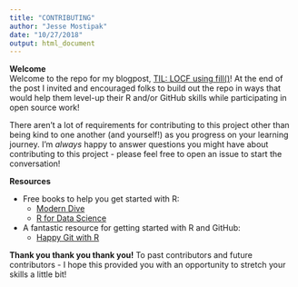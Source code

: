 ```yaml
---
title: "CONTRIBUTING"
author: "Jesse Mostipak"
date: "10/27/2018"
output: html_document
---
```

**Welcome**  
Welcome to the repo for my blogpost, [TIL: LOCF using fill()](https://www.jessemaegan.com/post/til-locf/)! At the end of the post I invited and encouraged folks to build out the repo in ways that would help them level-up their R and/or GitHub skills while participating in open source work!

There aren't a lot of requirements for contributing to this project other than being kind to one another (and yourself!) as you progress on your learning journey. I'm *always* happy to answer questions you might have about contributing to this project - please feel free to open an issue to start the conversation!

**Resources**  

* Free books to help you get started with R:
    + [Modern Dive]()
    + [R for Data Science]()

* A fantastic resource for getting started with R and GitHub: 
    + [Happy Git with R]()

**Thank you thank you thank you!**
To past contributors and future contributors - I hope this provided you with an opportunity to stretch your skills a little bit! 
